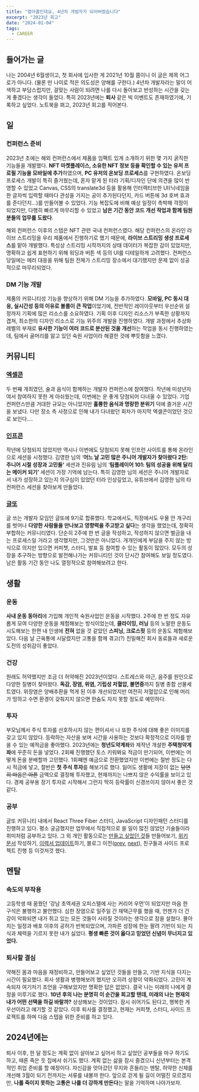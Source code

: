 ```yaml
---
title: "열아홉인데요, 4년차 개발자가 되어버렸습니다"
excerpt: "2023년 회고"
date: "2024-01-04"
tags:
  - CAREER
---
```


## 들어가는 글

나는 2004년 6월생이고, 첫 회사에 입사한 게 2021년 10월 쯤이니 이 글은 제목 어그로가 아니다. (물론 만 나이로 적은 의도성은 양해를 구한다.) 4년차 개발자라는 말이 어색하고 부담스럽지만, 걸맞는 사람이 되려면 나를 다시 돌아보고 반성하는 시간을 갖는 게 좋겠다는 생각이 들었다. 특히 2023년에는 **퇴사** 같은 빅 이벤트도 존재하였기에, 기록하고 싶었다. 노트북을 펴고, 2023년 회고를 적어본다.

## 일

### 컨퍼런스 준비

2023년 초에는 해외 컨퍼런스에서 제품을 임팩트 있게 소개하기 위한 몇 가지 굵직한 기능들을 개발했다. **NFT 마켓플레이스, 소유한 NFT 정보 등을 확인할 수 있는 유저 프로필 기능을 모바일에 추가**하였으며, **PC 유저의 온보딩 프로세스**를 구현하였다. 온보딩 프로세스 개발이 특히 즐거웠는데, 혼자 맡게 된 터라 기획/디자인 단에 의견을 많이 반영할 수 있었고 Canvas, CSS의 translate3d 등을 활용해 인터렉티브한 UI(닉네임을 한 글자씩 입력할 때마다 관성을 가지는 공이 추가된다던지, 카드 버튼에 3d 호버 효과를 준다던지…)를 만들어볼 수 있었다.
기능 복잡도에 비해 예상 일정이 촉박해 걱정이 되었지만, 다행히 빠르게 마무리할 수 있었고 **남은 기간 동안 코드 개선 작업과 함께 팀원 분들의 업무를 도왔다**.

해외 컨퍼런스 이후의 스텝은 NFT 관련 국내 컨퍼런스였다. 해당 컨퍼런스의 온라인 라이브 스트리밍을 우리 제품에서 진행하기로 했기 때문에, **라이브 스트리밍 생성 프로세스**를 맡아 개발했다. 특성상 스트리밍 시작까지의 상태 데이터가 복잡한 감이 있었지만, 명확하고 쉽게 표현하기 위해 워딩과 버튼 색 등의 UI를 디테일하게 고려했다. 컨퍼런스 당일에는 에러 대응을 위해 팀원 전체가 스트리밍 장소에서 대기했지만 문제 없이 성공적으로 마무리되었다.

### DM 기능 개발

제품의 커뮤니티성 기능을 향상하기 위해 DM 기능을 추가하였다. **모바일, PC 동시 대응, 실시간성 등의 이유로 볼륨이 큰 작업**이었기에, 전반적인 레이아웃부터 우선순위 설정까지 기획에 많은 리소스를 소요하였다. 기획 이후 디자인 리소스가 부족한 상황까지 겹쳐, 최소한의 디자인 리소스로 기능 위주의 개발을 진행하였다. 개발 과정에서 추상화 레벨의 부재로 **유사한 기능이 여러 코드로 분산된 것을 개선**하는 작업을 동시 진행하였는데, 팀에서 골머리를 앓고 있던 숙원 사업이라 해결한 것에 뿌듯함을 느꼈다.

## 커뮤니티

### [엑셀콘](https://excelcon.day/)

두 번째 개최였던, 술과 음식이 함께하는 개발자 컨퍼런스에 참여했다. 작년에 미성년자여서 참여하지 못한 게 아쉬웠는데, 이번에는 운 좋게 당첨되어 다녀올 수 있었다. 기업 컨퍼런스만큼 거대한 규모는 아니었지만 **훌륭한 음식과 명랑한 분위기** 덕에 즐거운 시간을 보냈다. 다만 장소 측 사정으로 인해 내가 다녀왔던 회차가 마지막 엑셀콘이었던 것으로 보인다….

### [인프콘](https://www.inflearn.com/conf/infcon-2023)

작년에 당첨되지 않았지만 역시나 이번에도 당첨되지 못해 인프런 사이트를 통해 온라인으로 세션을 시청했다. 김영한 님의 ‘**어느 날 고민 많은 주니어 개발자가 찾아왔다 2탄: 주니어 시절 성장과 고민들’** 세션과 진유림 님의 ‘**팀플레이어 101: 팀의 성공을 위해 달리는 메이커 되기’** 세션이 가장 기억에 남는다. 특히 김영한 님의 세션은 주니어 개발자로서 내가 성장하고 있는지 의구심이 있었던 터라 인상깊었고, 유튜브에서 김영한 님의 타 컨퍼런스 세션을 찾아보게 만들었다.

### [글또](https://www.notion.so/ac5b18a482fb4df497d4e8257ad4d516?pvs=21)

글 쓰는 개발자 모임인 글또에 9기로 합류했다. 학교에서도, 직장에서도 우물 안 개구리를 벗어나 **다양한 사람들을 만나보고 영향력을 주고받고 싶다**는 생각을 했었는데, 정확히 부합하는 커뮤니티였다. 단순히 2주에 한 번 글을 작성하고, 작성하지 않으면 벌금을 내는 프로세스일 거라고 생각했지만, 그것만은 아니었다. 개개인에게 부담을 주지 않는 방식으로 의지만 있으면 커피챗, 스터디, 발표 등 참여할 수 있는 활동이 많았다. 모두의 성장을 추구하는 방향으로 발전해나가는 커뮤니티인 것이 단시간 참여해도 보일 정도였다. 남은 활동 기간 동안 나도 열정적으로 참여해보려고 한다.

## 생활

### 운동

**사내 운동 동아리**에 가입해 개인적 숙원사업인 운동을 시작했다. 2주에 한 번 정도 자유롭게 모여 다양한 운동을 체험해보는 방식이었는데, **클라이밍, 러닝** 등의 노말한 운동도 시도해보는 한편 내 인생에 **전혀** 없을 것 같았던 **스피닝, 크로스핏** 등의 운동도 체험해보았다. 다음 날 근육통에 시달렸지만 고통을 함께 겪고(?) 친밀해진 회사 동료들과 새로운 도전의 성취감이 좋았다.

### 건강

원래도 허약했지만 조금 더 허약해진 2023년이었다. 스트레스와 야근, 음주를 원인으로 다양한 질병이 찾아왔다. **독감, 장염, 위염, 기립성 저혈압, 불면증**까지 질병 종합 선물세트였다. 위장염은 양배추환을 먹게 된 이후 개선되었지만 여전히 저혈압으로 인해 머리가 띵하고 수면 환경이 갖춰지지 않으면 한숨도 자지 못할 정도로 예민하다.

### 투자

부모님께서 주식 투자를 선호하시지 않는 편이셔서 나 또한 주식에 대해 좋은 이미지를 갖고 있지 않았다. 등락하는 자산을 보며 시간을 사용하는 것보다 확정적으로 이자를 받을 수 있는 예적금을 좋아했다. 2023년에는 **청년도약계좌**와 제작년 개설한 **주택청약계좌**에 꾸준히 돈을 넣었다. 2회째 진행했던 토스 키워봐요 적금이 만기되어, 이번에는 어떻게 돈을 분배할까 고민했다. 1회째엔 예금으로 전환했었지만 이번에는 절반 정도는 다시 적금에 넣고, 절반은 **첫 주식 투자**를 해보기로 했다. 잃어도 생활에 지장이 없는 ~~당연히 마음은 아픈~~ 금액으로 결정해 투자했고, 현재까지는 나쁘지 않은 수익률을 보이고 있다. 경제 공부용 장기 투자로 시작해서 그런지 딱히 등락률이 신경쓰이지 않아서 좋은 것 같다.

### 공부

글또 커뮤니티 내에서 React Three Fiber 스터디, JavaScript 디자인패턴 스터디를 진행하고 있다. 평소 궁금했지만 업무에서 직접적으로 쓸 일이 많진 않았던 기술들이라 취미처럼 공부하고 있다. 그 외 개인 활동으로는 [만들고 싶었던 것](https://zerosum.vercel.app/thug-life-cam)들 만들어보기, [위키 문서](https://github.com/mkitwave/zero-waste) 작성하기, [이력서 업데이트](https://zerolog.vercel.app/resume)하기, 블로그 이전([prev](https://github.com/mkitwave/6h15m.github.io), [next](https://github.com/mkitwave/zero-log)), 친구들과 사이드 프로젝트 진행 등 이것저것 했다.

## 멘탈

### 속도의 부작용

고등학생 때 꿈꿨던 ‘강남 초역세권 오피스텔에 사는 커리어 우먼’이 되었지만 마음 한 구석은 불행하고 불안했다. 심한 장염으로 일주일 간 재택근무를 했을 때, 언젠가 더 건강이 악화되면 내가 쥐고 있는 모든 것들이 사라질 것이라는 생각으로 잠을 설쳤다. 몰아치는 일정과 배포 이후의 공허가 반복되었으며, 가파른 성장에 한눈 팔려 기반이 되는 지식과 체력을 기르지 못한 내가 싫었다. **평생 빠른 것이 옳다고 믿었던 신념이 무너지고 있었다.**

### 퇴사할 결심

약해진 몸과 마음을 재정비하고, 만들어보고 싶었던 것들을 만들고, 기반 지식을 다지는 시간이 필요했다. 회사 생활과 병행해보려 했지만 오히려 상황이 악화되었다. 고민이 계속되자 여기저기 조언을 구해보았지만 명확한 답은 없었다. 결국 나는 미래의 나에게 결정을 미루기로 했다. **10년 후의 나는 분명히 이 순간을 회고할 텐데, 미래의 나는 현재의 내가 어떤 선택을 하길 바랄까?** 상상해보는 것이었다. 잠시 쉬어가도 된다고, 행복한 게 우선이라고 얘기할 것 같았다. 이후 퇴사를 결정했고, 현재는 커피챗, 스터디, 사이드 프로젝트를 하며 다음 스텝을 위한 준비를 하고 있다.

## 2024년에는

퇴사 이후, 한 달 정도는 계획 없이 살아보고 싶어서 하고 싶었던 공부들을 마구 하기도 하고, 때론 죽은 듯 집에서 쉬기도 했다. 계획 없는 삶을 잠시 즐겼으니 신년부터는 본격적인 취업 준비를 할 예정이다. 자신감을 앗아갔던 무지와 흔들리는 멘탈, 허약한 신체를 개선해 3월이 되기 전까지는 서류를 내볼까 한다. 앞으로 걷게 될 길이 어떨진 모르겠지만, **나를 죽이지 못하는 고통은 나를 더 강하게 만든다**는 말을 기억하며 나아가보자.

